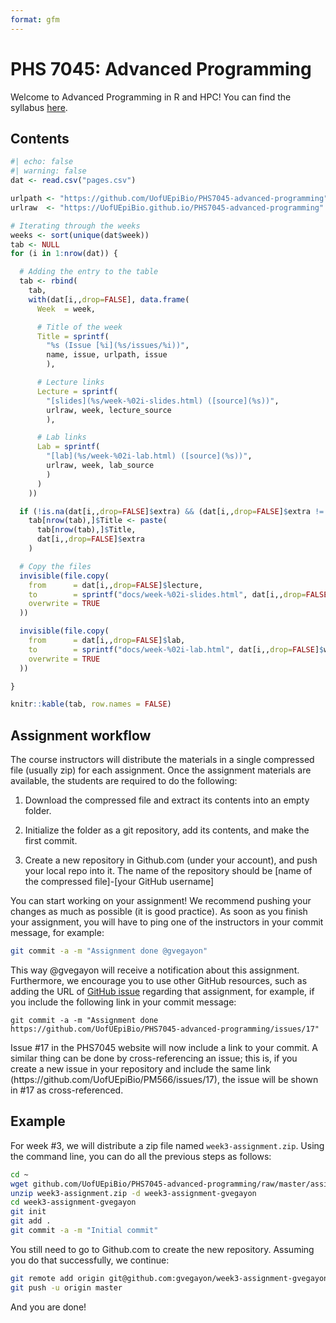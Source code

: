 ```yaml
---
format: gfm
---
```


# PHS 7045: Advanced Programming

Welcome to Advanced Programming in R and HPC! You can find the syllabus [here](syllabus.md).

## Contents

```r
#| echo: false
#| warning: false
dat <- read.csv("pages.csv")

urlpath <- "https://github.com/UofUEpiBio/PHS7045-advanced-programming"
urlraw  <- "https://UofUEpiBio.github.io/PHS7045-advanced-programming"

# Iterating through the weeks
weeks <- sort(unique(dat$week))
tab <- NULL
for (i in 1:nrow(dat)) {

  # Adding the entry to the table
  tab <- rbind(
    tab,
    with(dat[i,,drop=FALSE], data.frame(
      Week  = week,

      # Title of the week
      Title = sprintf(
        "%s (Issue [%i](%s/issues/%i))",
        name, issue, urlpath, issue
        ),

      # Lecture links
      Lecture = sprintf(
        "[slides](%s/week-%02i-slides.html) ([source](%s))",
        urlraw, week, lecture_source 
        ),

      # Lab links
      Lab = sprintf(
        "[lab](%s/week-%02i-lab.html) ([source](%s))",
        urlraw, week, lab_source 
        )
      )
    ))

  if (!is.na(dat[i,,drop=FALSE]$extra) && (dat[i,,drop=FALSE]$extra != ""))
    tab[nrow(tab),]$Title <- paste(
      tab[nrow(tab),]$Title,
      dat[i,,drop=FALSE]$extra
    )

  # Copy the files
  invisible(file.copy(
    from      = dat[i,,drop=FALSE]$lecture,
    to        = sprintf("docs/week-%02i-slides.html", dat[i,,drop=FALSE]$week), 
    overwrite = TRUE
  ))

  invisible(file.copy(
    from      = dat[i,,drop=FALSE]$lab,
    to        = sprintf("docs/week-%02i-lab.html", dat[i,,drop=FALSE]$week), 
    overwrite = TRUE
  ))

}

knitr::kable(tab, row.names = FALSE)
```

## Assignment workflow

The course instructors will distribute the materials in a single compressed file (usually zip) for each assignment. Once the assignment materials are
available, the students are required to do the following: 

1. Download the compressed file and extract its contents into an empty folder.

2. Initialize the folder as a git repository, add its contents, and make
   the first commit.

3. Create a new repository in Github.com (under your account), and push your local repo into it. The name of the repository should be [name of the compressed file]-[your GitHub username]

You can start working on your assignment! We recommend pushing your changes as much as possible (it is good practice). As soon as you finish your assignment, you will have to ping one of the instructors in your commit message, for example:

```sh
git commit -a -m "Assignment done @gvegayon"
```

This way @gvegayon will receive a notification about this assignment. Furthermore, we encourage you to use other GitHub resources, such as adding the URL of [GitHub issue]() regarding that assignment, for example, if you include the following link in your commit message:

```
git commit -a -m "Assignment done https://github.com/UofUEpiBio/PHS7045-advanced-programming/issues/17"
```

Issue #17 in the PHS7045 website will now include a link to your commit. A similar thing can be done by cross-referencing an issue; this is, if you create a new issue in your repository and include the same link (https://github.com/UofUEpiBio/PM566/issues/17), the issue will be shown in #17 as cross-referenced.

## Example

For week #3, we will distribute a zip file named `week3-assignment.zip`. Using the command line, you can do all the previous steps as follows:

```sh
cd ~
wget github.com/UofUEpiBio/PHS7045-advanced-programming/raw/master/assignments/week3-assignment.zip
unzip week3-assignment.zip -d week3-assignment-gvegayon
cd week3-assignment-gvegayon
git init
git add .
git commit -a -m "Initial commit"
```

You still need to go to Github.com to create the new repository. Assuming you do that successfully, we continue:

```sh
git remote add origin git@github.com:gvegayon/week3-assignment-gvegayon.git
git push -u origin master
```

And you are done!

